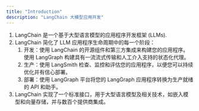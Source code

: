 ```yaml
---
title: "Introduction"
description: "LangChain 大模型应用开发"
---
```


1. LangChain 是一个基于大型语言模型的应用程序开发框架 (LLMs).
2. LangChain 简化了 LLM 应用程序生命周期中的每一个阶段：
   1. 开发：使用 LangChain 的开源组件和第三方集成来构建您的应用程序。使用 LangGraph 构建具有一流流式传输和人工介入支持的状态化代理。
   2. 生产：使用 LangSmith 检查、监控和评估您的应用程序，以便您可以持续优化并有信心部署。
   3. 部署：使用 LangGraph 平台将您的 LangGraph 应用程序转换为生产就绪的 API 和助手。
3. LangChain 实现了一个标准接口，用于大型语言模型及相关技术，如嵌入模型和向量存储，并与数百个提供商集成。